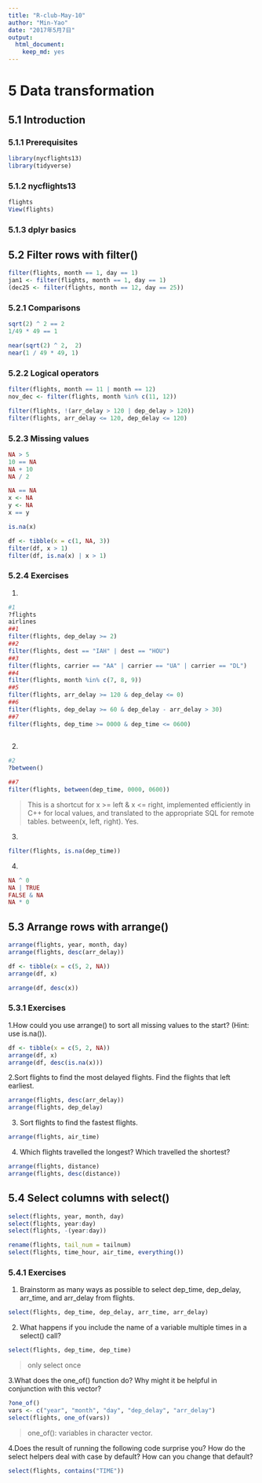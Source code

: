 ```yaml
---
title: "R-club-May-10"
author: "Min-Yao"
date: "2017年5月7日"
output: 
  html_document: 
    keep_md: yes
---
```


# 5 Data transformation

## 5.1 Introduction

### 5.1.1 Prerequisites

```r
library(nycflights13)
library(tidyverse)
```

### 5.1.2 nycflights13

```r
flights
View(flights)

```

### 5.1.3 dplyr basics

## 5.2 Filter rows with filter()
```r
filter(flights, month == 1, day == 1)
jan1 <- filter(flights, month == 1, day == 1)
(dec25 <- filter(flights, month == 12, day == 25))

```

### 5.2.1 Comparisons

```r
sqrt(2) ^ 2 == 2
1/49 * 49 == 1

near(sqrt(2) ^ 2,  2)
near(1 / 49 * 49, 1)
```

### 5.2.2 Logical operators

```r
filter(flights, month == 11 | month == 12)
nov_dec <- filter(flights, month %in% c(11, 12))

filter(flights, !(arr_delay > 120 | dep_delay > 120))
filter(flights, arr_delay <= 120, dep_delay <= 120)
```

### 5.2.3 Missing values

```r
NA > 5
10 == NA
NA + 10
NA / 2

NA == NA
x <- NA
y <- NA
x == y

is.na(x)

df <- tibble(x = c(1, NA, 3))
filter(df, x > 1)
filter(df, is.na(x) | x > 1)
```

### 5.2.4 Exercises

1.
```r
#1
?flights
airlines
##1
filter(flights, dep_delay >= 2)
##2
filter(flights, dest == "IAH" | dest == "HOU")
##3
filter(flights, carrier == "AA" | carrier == "UA" | carrier == "DL")
##4
filter(flights, month %in% c(7, 8, 9))
##5
filter(flights, arr_delay >= 120 & dep_delay <= 0)
##6
filter(flights, dep_delay >= 60 & dep_delay - arr_delay > 30)
##7
filter(flights, dep_time >= 0000 & dep_time <= 0600)
       
```

2.
```r
#2
?between()

##7
filter(flights, between(dep_time, 0000, 0600))
```

> This is a shortcut for x >= left & x <= right, implemented efficiently in C++ for local values, and translated to the appropriate SQL for remote tables. between(x, left, right). Yes.

3.
```r
filter(flights, is.na(dep_time))
```

4.
```r
NA ^ 0
NA | TRUE
FALSE & NA
NA * 0

```

## 5.3 Arrange rows with arrange()


```r
arrange(flights, year, month, day)
arrange(flights, desc(arr_delay))

df <- tibble(x = c(5, 2, NA))
arrange(df, x)

arrange(df, desc(x))
```

### 5.3.1 Exercises

1.How could you use arrange() to sort all missing values to the start? (Hint: use is.na()).
```r
df <- tibble(x = c(5, 2, NA))
arrange(df, x)
arrange(df, desc(is.na(x)))
```

2.Sort flights to find the most delayed flights. Find the flights that left earliest.
```r
arrange(flights, desc(arr_delay))
arrange(flights, dep_delay)
```

3. Sort flights to find the fastest flights.
```r
arrange(flights, air_time)
```

4. Which flights travelled the longest? Which travelled the shortest?
```r
arrange(flights, distance)
arrange(flights, desc(distance))
```

## 5.4 Select columns with select()

```r
select(flights, year, month, day)
select(flights, year:day)
select(flights, -(year:day))

rename(flights, tail_num = tailnum)
select(flights, time_hour, air_time, everything())

```

### 5.4.1 Exercises

1. Brainstorm as many ways as possible to select dep_time, dep_delay, arr_time, and arr_delay from flights.
```r
select(flights, dep_time, dep_delay, arr_time, arr_delay)


```

2. What happens if you include the name of a variable multiple times in a select() call?
```r
select(flights, dep_time, dep_time)

```

> only select once

3.What does the one_of() function do? Why might it be helpful in conjunction with this vector?
```r
?one_of()
vars <- c("year", "month", "day", "dep_delay", "arr_delay")
select(flights, one_of(vars))
```

> one_of(): variables in character vector.

4.Does the result of running the following code surprise you? How do the select helpers deal with case by default? How can you change that default?

```r
select(flights, contains("TIME"))
```

